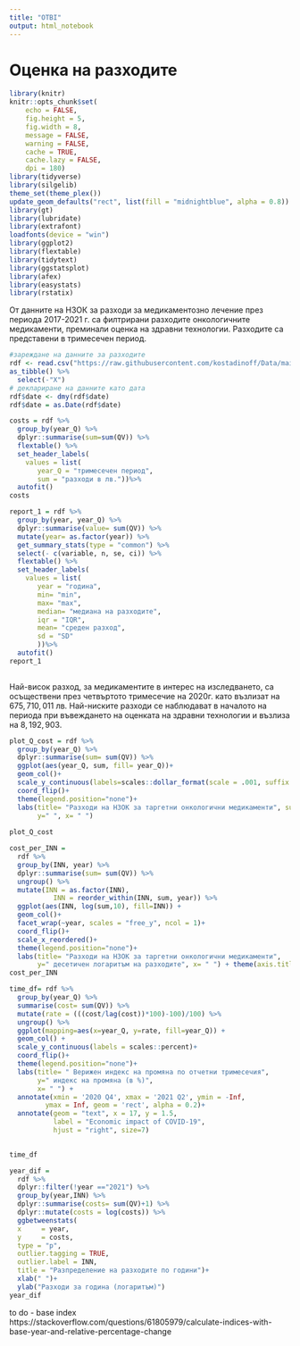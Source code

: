 ```yaml
---
title: "OTBI"
output: html_notebook
---
```


# Оценка на разходите

```r
library(knitr)
knitr::opts_chunk$set(
	echo = FALSE,
	fig.height = 5,
	fig.width = 8,
	message = FALSE,
	warning = FALSE,
	cache = TRUE,
	cache.lazy = FALSE,
	dpi = 180)
library(tidyverse)
library(silgelib)
theme_set(theme_plex())
update_geom_defaults("rect", list(fill = "midnightblue", alpha = 0.8))
library(gt)
library(lubridate)
library(extrafont)
loadfonts(device = "win")
library(ggplot2)
library(flextable)
library(tidytext)
library(ggstatsplot)
library(afex)
library(easystats)
library(rstatix)
```

От данните на НЗОК за разходи за медикаментозно лечение през периода 2017-2021 г. са филтрирани разходите онкологичните медикаменти, преминали оценка на здравни технологии. Разходите са представени в тримесечен период.

```r
#зареждане на данните за разходите
rdf <- read.csv("https://raw.githubusercontent.com/kostadinoff/Data/main/OTBI/rdf_cost.csv", stringsAsFactors=TRUE) %>% 
as_tibble() %>% 
  select(-"X")
# деклариране на данните като дата
rdf$date <- dmy(rdf$date)
rdf$date = as.Date(rdf$date)

```

```r
costs = rdf %>% 
  group_by(year_Q) %>% 
  dplyr::summarise(sum=sum(QV)) %>% 
  flextable() %>% 
  set_header_labels(
    values = list(
       year_Q = "тримесечен период",
       sum = "разходи в лв."))%>%   
  autofit()
costs
```

```r
report_1 = rdf %>% 
  group_by(year, year_Q) %>% 
  dplyr::summarise(value= sum(QV)) %>% 
  mutate(year= as.factor(year)) %>% 
  get_summary_stats(type = "common") %>% 
  select(- c(variable, n, se, ci)) %>% 
  flextable() %>% 
  set_header_labels(
    values = list(
       year = "година",
       min= "min",
       max= "max",
       median= "медиана на разходите",
       iqr = "IQR",
       mean= "среден разход",
       sd = "SD"
       ))%>%   
  autofit()
report_1 
  
```


Най-висок разход, за медикаментите в интерес на изследването, са осъществени през четвъртото тримесечие на 2020г. като възлизат на $675,710,011$ лв. Най-ниските разходи се наблюдават в началото на периода при въвеждането на оценката на здравни технологии и възлиза на $8,192,903$.

```r
plot_Q_cost = rdf %>% 
  group_by(year_Q) %>% 
  dplyr::summarise(sum= sum(QV)) %>% 
  ggplot(aes(year_Q, sum, fill= year_Q))+
  geom_col()+
  scale_y_continuous(labels=scales::dollar_format(scale = .001, suffix = " мил.лв", prefix = " "))+
  coord_flip()+
  theme(legend.position="none")+
  labs(title= "Разходи на НЗОК за таргетни онкологични медикаменти", subtitle = " в милиони лева, по тримесечие",
       y=" ", x= " ")
  
plot_Q_cost
```

```r
cost_per_INN = 
  rdf %>% 
  group_by(INN, year) %>% 
  dplyr::summarise(sum= sum(QV)) %>% 
  ungroup() %>% 
  mutate(INN = as.factor(INN),
           INN = reorder_within(INN, sum, year)) %>%
  ggplot(aes(INN, log(sum,10), fill=INN)) +
  geom_col()+
  facet_wrap(~year, scales = "free_y", ncol = 1)+
  coord_flip()+
  scale_x_reordered()+
  theme(legend.position="none")+
  labs(title= "Разходи на НЗОК за таргетни онкологични медикаменти",
       y=" десетичен логаритъм на разходите", x= " ") + theme(axis.title = element_text(family = "Courier")) +labs(alpha = 0.6)
cost_per_INN
```

```r
time_df= rdf %>% 
  group_by(year_Q) %>% 
  summarise(cost= sum(QV)) %>% 
  mutate(rate = (((cost/lag(cost))*100)-100)/100) %>%
  ungroup() %>% 
  ggplot(mapping=aes(x=year_Q, y=rate, fill=year_Q)) +
  geom_col() +
  scale_y_continuous(labels = scales::percent)+
  coord_flip()+
  theme(legend.position="none")+
  labs(title= " Верижен индекс на промяна по отчетни тримесечия", 
       y=" индекс на промяна (в %)", 
       x= " ") +
  annotate(xmin = '2020 Q4', xmax = '2021 Q2', ymin = -Inf,
         ymax = Inf, geom = 'rect', alpha = 0.2)+
  annotate(geom = "text", x = 17, y = 1.5, 
           label = "Economic impact of COVID-19", 
           hjust = "right", size=7)

  
time_df
```




```r

year_dif =
  rdf %>% 
  dplyr::filter(!year =="2021") %>% 
  group_by(year,INN) %>% 
  dplyr::summarise(costs= sum(QV)+1) %>% 
  dplyr::mutate(costs = log(costs)) %>% 
  ggbetweenstats(
  x     = year,
  y     = costs,
  type = "p",
  outlier.tagging = TRUE,
  outlier.label = INN,
  title = "Разпределение на разходите по години")+
  xlab(" ")+
  ylab("Разходи за година (логаритъм)")
year_dif

```


to do
- base index https://stackoverflow.com/questions/61805979/calculate-indices-with-base-year-and-relative-percentage-change